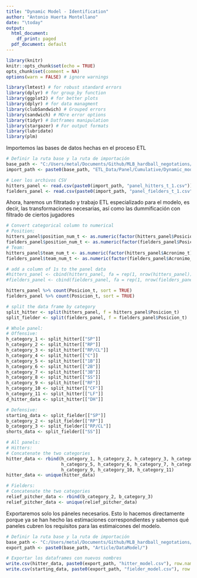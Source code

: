 ```yaml
---
title: "Dynamic Model - Identification"
author: "Antonio Huerta Montellano"
date: "\today"
output:
  html_document:
    df_print: paged
  pdf_document: default
---
```


```r
library(knitr)
knitr::opts_chunk$set(echo = TRUE)
opts_chunk$set(comment = NA)
options(warn = FALSE) # ignore warnings
```

```r
library(lmtest) # for robust standard errors
library(dplyr) # for group_by function
library(ggplot2) # for better plots
library(dplyr) # for data managment
library(clubSandwich) # Grouped errors
library(sandwich) # MOre error options
library(tidyr) # Datframes manipulation
library(stargazer) # For output formats
library(lubridate)
library(plm)
```

Importemos las bases de datos hechas en el proceso ETL

```r
# Definir la ruta base y la ruta de importación
base_path <- "C:/Users/metal/Documents/Github/MLB_hardball_negotations/"
import_path <- paste0(base_path, "ETL_Data/Panel/Cumulative/Dynamic_model/")

# Leer los archivos CSV
hitters_panel <- read.csv(paste0(import_path, "panel_hitters_t_1.csv"))
fielders_panel <- read.csv(paste0(import_path, "panel_fielders_t_1.csv"))
```

Ahora, haremos un filtratado y trabajo ETL especializado para el modelo, es decir, las transformaciones necesarias, así como las dummificación con filtrado de ciertos jugadores

```r
# Convert categorical column to numerical
# Position;
hitters_panel$position_num_t <- as.numeric(factor(hitters_panel$Posicion_t))
fielders_panel$position_num_t <- as.numeric(factor(fielders_panel$Posicion_t))
# Team:
hitters_panel$team_num_t <- as.numeric(factor(hitters_panel$Acronimo_t))
fielders_panel$team_num_t <- as.numeric(factor(fielders_panel$Acronimo_t))

# add a column of 1s to the panel data
#hitters_panel <- cbind(hitters_panel, fa = rep(1, nrow(hitters_panel)))
#fielders_panel <- cbind(fielders_panel, fa = rep(1, nrow(fielders_panel)))

hitters_panel %>% count(Posicion_t, sort = TRUE)
fielders_panel %>% count(Posicion_t, sort = TRUE)

# split the data frame by category
split_hitter <- split(hitters_panel, f = hitters_panel$Posicion_t)
split_fielder <- split(fielders_panel, f = fielders_panel$Posicion_t)

# Whole panel:
# Offensive:
h_category_1 <- split_hitter[["SP"]]
h_category_2 <- split_hitter[["RP"]]
h_category_3 <- split_hitter[["RP/CL"]]
h_category_4 <- split_hitter[["C"]]
h_category_5 <- split_hitter[["1B"]]
h_category_6 <- split_hitter[["2B"]]
h_category_7 <- split_hitter[["3B"]]
h_category_8 <- split_hitter[["SS"]]
h_category_9 <- split_hitter[["RF"]]
h_category_10 <- split_hitter[["CF"]]
h_category_11 <- split_hitter[["LF"]]
d_hitter_data <- split_hitter[["DH"]]

# Defensive:
starting_data <- split_fielder[["SP"]]
b_category_2 <- split_fielder[["RP"]]
b_category_3 <- split_fielder[["RP/CL"]]
shorts_data <- split_fielder[["SS"]]

# All panels:
# Hitters:
# Concatenate the two categories
hitter_data <- rbind(h_category_1, h_category_2, h_category_3, h_category_4,
                     h_category_5, h_category_6, h_category_7, h_category_8,
                     h_category_9, h_category_10, h_category_11)
hitter_data <- unique(hitter_data)

# Fielders:
# Concatenate the two categories
relief_pitcher_data <- rbind(b_category_2, b_category_3)
relief_pitcher_data <- unique(relief_pitcher_data)
```

Exportaremos solo los páneles necesarios. Esto lo hacemos directamente porque ya se han hecho las estimaciones correspondientes y sabemos qué paneles cubren los requisitos para las estimaicones del modelo.

```r
# Definir la ruta base y la ruta de importación
base_path <- "C:/Users/metal/Documents/Github/MLB_hardball_negotations/"
export_path <- paste0(base_path, "Article/DataModel/")

# Exportar los dataframes con nuevos nombres
write.csv(hitter_data, paste0(export_path, "hitter_model.csv"), row.names = FALSE)
write.csv(starting_data, paste0(export_path, "fielder_model.csv"), row.names = FALSE)
```

